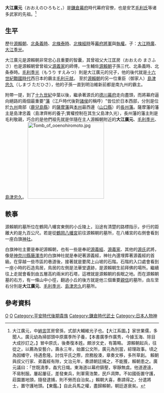{{cleanup-rewrite|time=2012-8-17}}
{{日本武士
|名稱=大江廣元
|時代= [[平安時代|平安時代]]末期 - [[鎌倉時代|鎌倉時代]]前期
|圖片名稱= Ōe no Hiromoto.jpg
|圖片說明= 大庭学僊绘大江广元像
|出生= [[久安|久安]]四年（1148年）
|逝世= [[嘉祿|嘉祿]]元年[[六月初十|六月初十]]（1225年7月16日）
|改名= 中原廣元、大江廣元、覺阿
|別名=
|諡号=
|神号=
|戒名=
|洗禮名=
|墓所= [[鎌倉市|鎌倉市]][[白旗神社|白旗神社]]附近（後來[[毛利氏|毛利氏]]予以整修）<br>接近鎌倉市[[瑞泉寺_(鎌倉市)|瑞泉寺]]的山頂上
|朝廷官位= [[正四位下|正四位下]]、[[陸奥守|陸奥守]]
|幕府= [[鎌倉幕府|鎌倉幕府]][[政所|政所]][[別當|別當]]
|主君= [[源賴朝|源賴朝]]、[[源賴家|賴家]]、[[源實朝|實朝]]
|藩=
|氏族= [[中原氏|中原氏]]、[[大江氏|大江氏]]
|父母= 父：[[藤原光能|藤原光能]]?、[[大江維光|大江維光]]?、[[中原廣季|中原廣季]]?
|兄弟=  [[中原親能|中原親能]]、'''廣元'''
|妻=
|子= [[大江親廣|大江親廣]]、[[長井時廣|長井時廣]]、[[那波政廣|那波政廣]]、<br>[[毛利季光|毛利季光]]、[[海東忠成|海東忠成]]、[[尊俊|尊俊]]、[[水谷重清|水谷重清]]、<br>[[飛鳥井雅經|飛鳥井雅經]]室、[[中原師業|中原師業]]室、[[藤原公國|藤原公國]]室
|女=
}}

'''大江廣元'''（おおえのひろもと，{{bd|1148年||1225年|7月16日|}}）是[[鎌倉|鎌倉]][[幕府|幕府]]時代幕府官僚，也是安艺[[毛利氏|毛利氏]]等诸多武家的先祖。<ref>大江廣元，中[[納言|納言]]匡房曾孫，式部大輔維光子也。【大江系圖。】家世業儒，多聞人。廣元幼為掃部頭中原廣季所子養，【本書廣季作廣秀，今據玉海、除目大成抄訂之。】冒中原氏，後奏復本姓。頗涉文史，有籌略。
源賴朝起兵，往從之，以薦為安藝介。壽永三年，始置公文所，廣元為別當，綜理政事。頃之為因幡守，待遇愈隆。討伐平氏之際，庶務殷湊，章奏文移，多所草創。
賴朝與叔父行家、弟義經有隙，文治元年，奏請朝廷捕之，不能獲，賴朝患之。廣元議曰：「世既澆季，姦宄日熾。東海道以幕府鎮壓，寧靜無虞。他道遼遠，不易制服。屢起屢征，差發東兵，則軍需浩繁，民戶凋弊。不如國衙置守護，莊園置地頭，隨發逮捕，則不勞而自治矣。」賴朝大喜，奏請得之，分遣將士，置守護地頭。【東鑑。】自此兵馬之權，盡歸賴朝，朝廷遂衰矣。</ref>

== 生平 ==
歷仕[[源賴朝|源賴朝]]、[[北条義時|北条義時]]、[[北條泰時|北條泰時]]、[[北條經時|北條經時]]等[[幕府將軍|幕府將軍]]與[[執權|執權]]。子：[[大江時廣|大江時廣]]、[[大江季光|大江季光]]。

大江廣元是源賴朝非常忠心且重要的智囊，其曾祖父大江匡房（おおえの まさふさ）也是源賴朝曾曾祖父[[源義家|源義家]]的師傅，一生輔佐[[源賴朝|源賴朝]]子孫三代、北条義時、北条泰時。[[毛利季光|毛利季光]]（もうり すえみつ）則是大江廣元的兒子，他的後代就是[[十六世紀|十六世紀]][[战国时代_(日本)|戰國時代]]西日本的霸主[[毛利元就|毛利元就]]。 至於[[源賴朝|源賴朝]]的另一位重臣（御家人）[[島津忠久|島津忠久]]（しまづ ただひさ），他的子孫一直到明治維新前都是南九州的霸主。

附帶一提，到了[[十九世紀|十九世紀]]中葉以後，繼承著源氏的[[德川幕府|德川幕府]]走向盡頭，而將幕府逼向絕路的兩個最重要"[[藩_(日本)|藩]]（江戶時代後對[[諸侯|諸侯]]的稱呼）"皆位於日本西部，分別是位於[[九州_(日本)|九州]]南部（[[鹿兒島縣|鹿兒島縣]]）的[[薩摩藩|薩摩藩]]與[[本州|本州]]最西邊（[[山口縣|山口縣]]）的[[長州藩|長州藩]]。薩摩藩的藩主是島津忠義（島津齊彬的養子;實權控制在其生父島津久光），長州藩的藩主則是毛利敬親，巧合的是他們祖先就是伴隨在主人源賴朝附近的'''大江廣元'''、[[毛利季光|毛利季光]]、[[島津忠久|島津忠久]]。
[[File:Tomb_of_ooenohiromoto.jpg|250px]]

== 軼事 ==
源賴朝的墓所位在鶴岡八幡宮東側的小丘陵上，沿途有清楚的路標指示，步行的距離大約是九百公尺。若是從[[鶴岡|鶴岡]][[八幡宮|八幡宮]]前往源賴朝的墓所，在八幡宮的右側會看到一座白旗[[神社|神社]]。

白旗神社主要是奉祀源賴朝，也有一些是奉祀[[源義經|源義經]]、[[源義家|源義家]]、其他的[[源氏|源氏]]武將，像是[[神奈川縣|神奈川縣]][[藤澤市|藤澤市]]的白旗神社就是奉祀著源義經，神社內還埋葬著源義經的首級。在穿越一些市區的巷道後，接著就是要爬上山坡的石階。石階的入口處會看到一座小時的石造鳥居，鳥居的左側是法華堂遺跡，是源賴朝生前拜佛的場所。繼續往上走就會看到由五層高約兩米的石塔，這裡就是源賴朝的長眠之地。而在源賴朝墓的右方，有一條山中小徑，翻過小丘的後方就是他三個重要[[親信|親信]]的墓所，由左至右分別是'''大江廣元'''、[[毛利季光|毛利季光]]、[[島津忠久|島津忠久]]的墓所。

== 參考資料 ==
{{reflist}}

{{Authority control}}
[[Category:大江氏|O]]
[[Category:中原氏|O]]
[[Category:平安時代後期貴族|Category:平安時代後期貴族]]
[[Category:鎌倉時代武士|Category:鎌倉時代武士]]
[[Category:日本人物神|Category:日本人物神]]